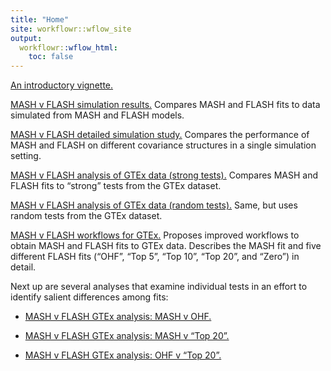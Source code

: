 ```yaml
---
title: "Home"
site: workflowr::wflow_site
output:
  workflowr::wflow_html:
    toc: false
---
```


[An introductory vignette.](intro.html)

[MASH v FLASH simulation results.](MASHvFLASHsims.html) Compares MASH and FLASH fits to data simulated from MASH and FLASH models.

[MASH v FLASH detailed simulation study.](MASHvFLASHsims2.html) Compares the performance of MASH and FLASH on different covariance structures in a single simulation setting.

[MASH v FLASH analysis of GTEx data (strong tests).](MASHvFLASHgtex.html) Compares MASH and FLASH fits to "strong" tests from the GTEx dataset.

[MASH v FLASH analysis of GTEx data (random tests).](MASHvFLASHrandom.html) Same, but uses random tests from the GTEx dataset.

[MASH v FLASH workflows for GTEx.](MASHvFLASHgtex2.html) Proposes improved workflows to obtain MASH and FLASH fits to GTEx data. Describes the MASH fit and five different FLASH fits ("OHF", "Top 5", "Top 10", "Top 20", and "Zero") in detail.

Next up are several analyses that examine individual tests in an effort to identify salient differences among fits:

* [MASH v FLASH GTEx analysis: MASH v OHF.](MASHvOHF.html)

* [MASH v FLASH GTEx analysis: MASH v "Top 20".](MASHvTop20.html)

* [MASH v FLASH GTEx analysis: OHF v "Top 20".](OHFvTop20.html)

